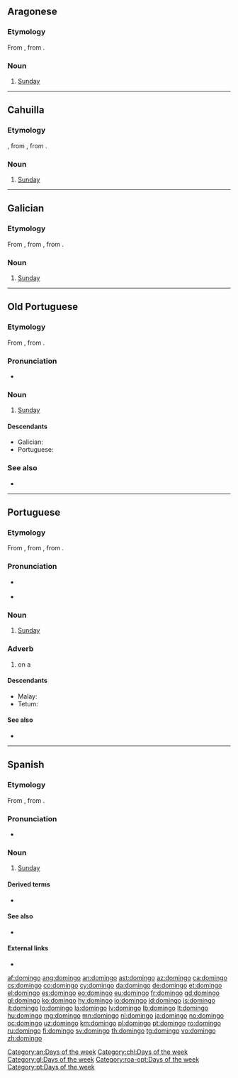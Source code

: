 {{also|Domingo}}
==Aragonese==

===Etymology===
From {{inh|an|la|dominīcus}}, from {{m|la|dies Dominica|(diēs) Dominica}}.

===Noun===
{{head|an|noun|g=m}}

# [[Sunday]]

[[Category:an:Days of the week]]

----

==Cahuilla==

===Etymology===
{{bor|chl|es|domingo}}, from {{der|chl|la|dominīcus}}, from {{m|la|dies Dominica|(diēs) Dominica}}.

===Noun===
{{head|chl|noun|head=domíngo}}

# [[Sunday]]

[[Category:chl:Days of the week]]

----

==Galician==
{{wikipedia|lang=gl}}

===Etymology===
From {{inh|gl|roa-opt|domingo}}, from {{inh|gl|la|dominīcus}}, from {{m|la|dies Dominica|(diēs) Dominica|day of the Lord}}.

===Noun===
{{head|gl|noun|g=m}}

# [[Sunday]]

[[Category:gl:Days of the week]]

----

==Old Portuguese==

===Etymology===
From {{inh|roa-opt|la|dominīcus}}, from {{m|la|dies Dominica|(diēs) Dominica}}.

===Pronunciation===
* {{IPA|/do.ˈmĩ.ɡo/|lang=roa-opt}}

===Noun===
{{roa-opt-noun|m}}

# [[Sunday]]

====Descendants====
* Galician: {{l|gl|domingo}}
* Portuguese: {{l|pt|domingo}}

===See also===
* {{list:days of the week/roa-opt}}

[[Category:roa-opt:Days of the week]]

----

==Portuguese==

===Etymology===
From {{inh|pt|roa-opt|domingo}}, from {{inh|pt|la|dominīcus}}, from {{m|la|dies Dominica|(diēs) Dominica}}.

===Pronunciation===
* {{a|Portugal}} {{IPA|/du.ˈmĩ.ɡu/|lang=pt}}
* {{hyphenation|do|min|go|lang=pt}}

===Noun===
{{pt-noun|m|s}}

# [[Sunday]]

===Adverb===
{{pt-adv|-}}

# on a {{l|en|Sunday}}

====Descendants====
* Malay: {{l|ms|minggu}}
* Tetum: {{l|tet|loron-domingu}}

====See also====
* {{list:days of the week/pt}}

[[Category:pt:Days of the week]]

----

==Spanish==

===Etymology===
From {{inh|es|la|dominīcus}}, from {{m|la|dies Dominica|(diēs) Dominica}}.

===Pronunciation===
* {{es-IPA}}

===Noun===
{{es-noun|m}}

# [[Sunday]]

====Derived terms====
* {{l|es|Domingo de Adviento}}

====See also====
* {{list:days of the week/es}}

====External links====
* {{R:DRAE 2001}}

[[af:domingo]]
[[ang:domingo]]
[[an:domingo]]
[[ast:domingo]]
[[az:domingo]]
[[ca:domingo]]
[[cs:domingo]]
[[co:domingo]]
[[cy:domingo]]
[[da:domingo]]
[[de:domingo]]
[[et:domingo]]
[[el:domingo]]
[[es:domingo]]
[[eo:domingo]]
[[eu:domingo]]
[[fr:domingo]]
[[gd:domingo]]
[[gl:domingo]]
[[ko:domingo]]
[[hy:domingo]]
[[io:domingo]]
[[id:domingo]]
[[is:domingo]]
[[it:domingo]]
[[lo:domingo]]
[[la:domingo]]
[[lv:domingo]]
[[lb:domingo]]
[[lt:domingo]]
[[hu:domingo]]
[[mg:domingo]]
[[mn:domingo]]
[[nl:domingo]]
[[ja:domingo]]
[[no:domingo]]
[[oc:domingo]]
[[uz:domingo]]
[[km:domingo]]
[[pl:domingo]]
[[pt:domingo]]
[[ro:domingo]]
[[ru:domingo]]
[[fi:domingo]]
[[sv:domingo]]
[[th:domingo]]
[[tg:domingo]]
[[vo:domingo]]
[[zh:domingo]]